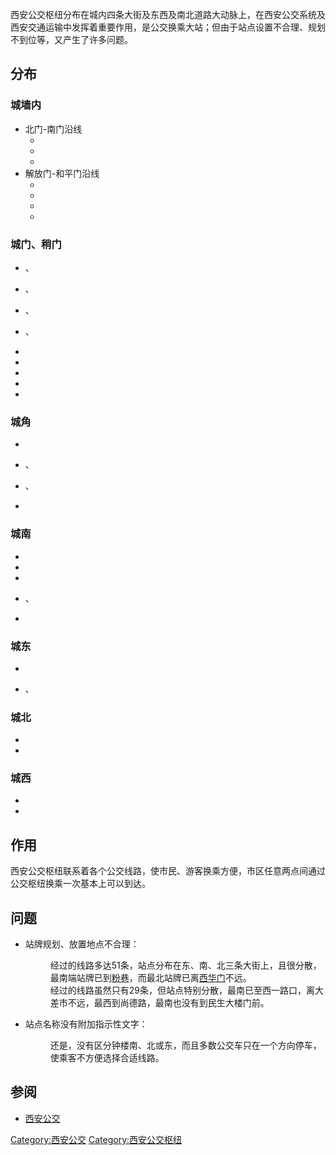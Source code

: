 {{Multiple issues|
{{Copy edit|time=2021-03-29T00:52:52+00:00}}
{{Original research|time=2021-03-29T00:52:52+00:00}}
{{Unreferenced|time=2021-03-29T00:52:52+00:00}}
}}
西安公交枢纽分布在城内四条大街及东西及南北道路大动脉上，在西安公交系统及西安交通运输中发挥着重要作用，是公交换乘大站；但由于站点设置不合理、规划不到位等，又产生了许多问题。

==分布==
===城墙内===
*北门-南门沿线
**{{xbust1|北大街}}
**{{xbust1|西华门}}
**{{xbust1|钟楼}}
*解放门-和平门沿线
**{{xbust1|火车站}}
**{{xbust1|五路口}}
**{{xbust1|民乐园}}
**{{xbust1|大差市}}
===城门、稍门===
*{{xbust1|北门}}、{{xbust1|北稍门}}
*{{xbust1|南门}}、{{xbust1|南稍门}}
*{{xbust1|西门}}、{{xbust1|西稍门}}
*{{xbust1|东门}}、{{xbust1|鸡市拐}}
*{{xbust1|朝阳门}}
*{{xbust1|玉祥门}}
*{{xbust1|和平门}}
*{{xbust1|朱雀门}}
*{{xbust1|含光门}}
===城角===
*{{xbust1|东南城角}}
*{{xbust1|西南城角}}、{{xbust1|水司}}
*{{xbust1|西站}}、{{xbust1|丰禾路}}
*{{xbust1|多彩西部商城}}
===城南===
*{{xbust1|大雁塔}}
*{{xbust1|小寨}}
*{{xbust1|纬二街}}
*{{xbust1|电视塔}}、{{xbust1|国展中心}}
*{{xbust1|城南客运站}}
===城东===
*{{xbust1|兴庆公园}}
*{{xbust1|西京医院}}、{{xbust1|康复路}}
===城北===
*{{xbust1|经济技术开发区}}
*{{xbust1|张家堡}}
===城西===
*{{xbust1|城西客运站}}
*{{xbust1|西开公司}}

==作用==
西安公交枢纽联系着各个公交线路，使市民、游客换乘方便，市区任意两点间通过公交枢纽换乘一次基本上可以到达。

==问题==
*站牌规划、放置地点不合理：
*:经过{{xbust1|钟楼}}的线路多达51条，站点分布在东、南、北三条大街上，且很分散，最南端站牌已到[[粉巷|粉巷]]，而最北站牌已离[[西华门|西华门]]不远。
*:经过{{xbust1|民乐园}}的线路虽然只有29条，但站点特别分散，最南已至西一路口，离大差市不远，最西到尚德路，最南也没有到民生大楼门前。
*站点名称没有附加指示性文字：
*:还是{{xbust1|钟楼}}，没有区分钟楼南、北或东，而且多数公交车只在一个方向停车，使乘客不方便选择合适线路。

==参阅==
*[[西安公交|西安公交]]

[[Category:西安公交|Category:西安公交]]
[[Category:西安公交枢纽|Category:西安公交枢纽]]